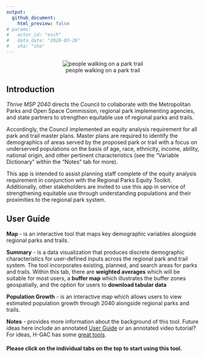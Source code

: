 ```yaml
---
output: 
  github_document:
    html_preview: false
# params: 
#   actor_id: "esch" 
#   data_date: "2020-03-26"
#   sha: "sha"
---
```

<center>
![people walking on a park trail](www/Walk-on-path.png)
</center>

## Introduction

*Thrive MSP 2040* directs the Council to collaborate with the Metropolitan Parks and Open Space Commission, regional park implementing agencies, and state partners to strengthen equitable use of regional parks and trails.


Accordingly, the Council implemented an equity analysis requirement for all park and trail master plans. Master plans are required to identify the demographics of areas served by the proposed park or trail with a focus on underserved populations on the basis of age, race, ethnicity, income, ability, national origin, and other pertinent characteristics (see the "Variable Dictionary" within the "Notes" tab for more).


This app is intended to assist planning staff complete of the equity analysis requirement in conjunction with the <a>Regional Parks Equity Toolkit</a>. Additionally, other stakeholders are invited to use this app in service of strengthening equitable use through understanding populations and their proximities to the regional park system.


## User Guide

**Map** - is an interactive tool that maps key demographic variables alongside regional parks and trails.
        
**Summary** - is a data visualization that produces discrete demographic characteristics for user-defined inputs across the regional park and trail system. The tool incorporates existing, planned, and search areas for parks and trails. Within this tab, there are **weighted averages** which will be suitable for most users, a **buffer map** which illustrates the buffer zones geospatially, and the option for users to **download tabular data**


**Population Growth** - is an interactive map which allows users to view estimated population growth through 2040 alongside regional parks and trails.

**Notes** - provides more information about the background of this tool. Future ideas here include an annotated [User Guide](https://datalab.h-gac.com/equity/Regional_Equity_Tool_Userguide.pdf) or an annotated video tutorial? For ideas, H-GAC has some [great tools](https://www.h-gac.com/interactive-web-applications/default.aspx).

#### **Please click on the individual tabs on the top to start using this tool.**


<!-- ## ACS Variable Dictionary  -->

<!-- Statistics produced for American Community Survey and included in ACS tables are survey-based estimates and are subject to error. The errors derive from research design (including instrument bias, data frame, and sampling), the survey data collection (non-response bias and response errors), and processing by the Census Bureau (data coding, compilation processes, and case weighting), as well as statistical inference error and uncertainty (which are related to sample size and variance within the measured attributes).   -->



<!-- The American Community Survey (ACS, 2014-2018) is the primary data source for this tool. Specific variables which can be evaluated in this tool include: -->

<!-- **Age:** specific park/trail amenities are attractive to different age groups (e.g. younger populations may prefer play structures while older populations may prefer benches). -->

<!-- - Under 15 -->
<!-- - Age 15-24 -->
<!-- - Age 25-64 -->
<!-- - Over 65 -->

<!-- **Race:** BIPOC (Black, Indigenous, and People of Color) populations are historically undeserved by regional parks and trails.  -->

<!-- - American Indian  -->
<!-- - Asian  -->
<!-- - Black  -->
<!-- - Other + Multiracial  -->
<!-- - White - consider using (100% - %White) to evaluate %BIPOC -->

<!-- **Ethnicity:** ethnicity is measured separately from race in the ACS, although race and ethnicity are often linked in practice. Hispanic populations are historically underserved by regional parks and trails. -->

<!-- - Hispanic  -->
<!-- - Non-Hispanic -->

<!-- **Income:** lower income households are historically underserved by regional parks/trails. -->

<!-- - Mean household income -->

<!-- **Transportation:** households without vehicles may access regional parks/trails differently than households with vehicles. -->

<!-- - Households without a vehicle -->

<!-- **Language:** language proficiency may inform written and oral communications by regional parks/trails -->

<!-- - Speaking English less than very well  -->
<!-- - Speaking Spanish -->

<!-- **Ability:** Populations with disabilities are historically underserved by regional parks and trails. These data are suppressed at the block-group level, so cannot be evaluated here although we do note the importance of considering ability to strengthen equitable use of regional parks and trails.") -->
